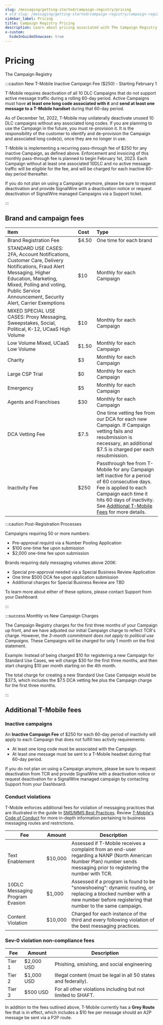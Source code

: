 ```yaml
---
slug: /messaging/getting-started/campaign-registry/pricing
# old slug: /messaging/getting-started/campaign-registry/campaign-registry-pricing
sidebar_label: Pricing
title: Campaign Registry Pricing
description: Learn about pricing associated with The Campaign Registry.
x-custom:
  hideInGuideShowcase: true
---
```


# Pricing

<Subtitle>The Campaign Registry</Subtitle>

:::caution New T-Mobile Inactive Campaign Fee ($250) - Starting February 1

T-Mobile requires deactivation of all 10 DLC Campaigns that do not support active message traffic during a rolling 60-day period. 
Active Campaigns must have **at least one long code associated with it** and **send at least one message to a T-Mobile handset** during that 60-day period.

As of December 1st, 2022, T-Mobile may unilaterally deactivate unused 10 DLC campaigns without any associated long codes. 
If you are planning to use the Campaign in the future, you must re-provision it. It is the responsibility of the customer to identify and de-provision the Campaign and associated long code(s), once they are no longer in use.

T-Mobile is implementing a recurring pass-through fee of $250 for any inactive Campaign, as defined above. 
Enforcement and invoicing of this monthly pass-through fee is planned to begin February 1st, 2023. Each Campaign without at least one associated 10DLC and no active message traffic will be eligible for the fee, and will be charged for each inactive 60-day period thereafter.

If you do not plan on using a Campaign anymore, please be sure to request deactivation and provide SignalWire with a deactivation notice or request deactivation of SignalWire managed Campaigns via a Support ticket.

:::

## Brand and campaign fees

| Item                                                                                                                                                                                                                                  | Cost  | Type                                                                                                                                                                                                                                                   |
| :------------------------------------------------------------------------------------------------------------------------------------------------------------------------------------------------------------------------------------ | :---- | :----------------------------------------------------------------------------------------------------------------------------------------------------------------------------------------------------------------------------------------------------- |
| Brand Registration Fee                                                                                                                                                                                                                | $4.50 | One time for each brand                                                                                                                                                                                                                                |
| STANDARD USE CASES: 2FA, Account Notifications, Customer Care, Delivery Notifications, Fraud Alert Messaging, Higher Education, Marketing, Mixed, Polling and voting, Public Service Announcement, Security Alert, Carrier Exemptions | $10   | Monthly for each Campaign                                                                                                                                                                                                                              |
| MIXED SPECIAL USE CASES: Proxy Messaging, Sweepstakes, Social, Political, K-12, UCaaS High Volume                                                                                                                                     | $10   | Monthly for each Campaign                                                                                                                                                                                                                              |
| Low Volume Mixed, UCaaS Low Volume                                                                                                                                                                                                    | $1.50 | Monthly for each Campaign                                                                                                                                                                                                                              |
| Charity                                                                                                                                                                                                                               | $3    | Monthly for each Campaign                                                                                                                                                                                                                              |
| Large CSP Trial                                                                                                                                                                                                                       | $0    | Monthly for each Campaign                                                                                                                                                                                                                              |
| Emergency                                                                                                                                                                                                                             | $5    | Monthly for each Campaign                                                                                                                                                                                                                              |
| Agents and Franchises                                                                                                                                                                                                                 | $30   | Monthly for each Campaign                                                                                                                                                                                                                              |
| DCA Vetting Fee                                                                                                                                                                                                                       | $7.5  | One time vetting fee from our DCA for each new Campaign. If Campaign vetting fails and resubmission is necessary, an additional $7.5 is charged per each resubmission.                                                                                 |
| Inactivity Fee                                                                                                                                                                                                                        | $250  | Passthrough fee from T-Mobile for any Campaign left inactive for a period of 60 consecutive days. Fee is applied to each Campaign each time it hits 60 days of inactivity. See [Additional T-Mobile Fees](#additional-t-mobile-fees) for more details. |

:::caution Post-Registration Processes

Campaigns requiring 50 or more numbers:

- Pre-approval requird via a Number Pooling Application
- $100 one-time fee upon submission
- $2,000 one-time fee upon submission

Brands requiring daily messaging volumes above 200K:

- Special pre-approval needed via a Special Business Review Application
- One time $500 DCA fee upon application submission
- Additional charges for Special Business Review are TBD

To learn more about either of these options, please contact Support from your Dashboard.

:::

:::success Monthly vs New Campaign Charges

The Campaign Registry charges for the first three months of your Campaign up front, and we have adjusted our initial Campaign charge to reflect TCR's charge. However, the _3-month commitment does not apply to political use Campaigns_. These Campaigns will be charged for only 1 month on the first statement.

Example: Instead of being charged $10 for registering a new Campaign for Standard Use Cases, we will charge $30 for the first three months, and then start charging $10 per month starting on the 4th month.

The total charge for creating a new Standard Use Case Campaign would be $37.5, which includes the $7.5 DCA vetting fee plus the Campaign charge for the first three months.

:::

## Additional T-Mobile fees

### Inactive campaigns

An **Inactive Campaign Fee** of $250 for each 60-day period of inactivity will apply to each Campaign that does not fulfill two activity requirements:

- At least one long code must be associated with the Campaign.
- At least one message must be sent to a T-Mobile headset during that 60-day period.

If you do not plan on using a Campaign anymore, please be sure to request deactivation from TCR 
and provide SignalWire with a deactivation notice or request deactivation for a SignalWire managed campaign by contacting Support from your Dashboard.

### Conduct violations

T-Mobile enforces additional fees for violation of messaging practices that are illustrated in the guide to
[SMS/MMS Best Practices](../../getting-started/sms-best-practices-how-to-ensure-message-delivery.mdx). 
Review [T-Mobile's Code of Conduct](https://www.t-mobile.com/support/public-files/attachments/T-Mobile%20Code%20of%20Conduct.pdf) 
for more in-depth information pertaining to business messaging routes and restrictions.

| Fee                             | Amount  | Description                                                                                                                                                               |
| ------------------------------- | ------- | ------------------------------------------------------------------------------------------------------------------------------------------------------------------------- |
| Text Enablement                 | $10,000 | Assessed if T-Mobile receives a complaint from an end-user regarding a NANP (North American Number Plan) number sends messaging prior to registering the number with TCR. |
| 10DLC Messaging Program Evasion | $1,000  | Assessed if a program is found to be "snowshoeing": dynamic routing, or replacing a blocked number with a new number before registering that number to the same campaign. |
| Content Violation               | $10,000 | Charged for each instance of the third and every following violation of the best messaging practices.                                                                     |

### Sev-0 violation non-compliance fees

| Fee    | Amount     | Description                                                     |
| ------ | ---------- | --------------------------------------------------------------- |
| Tier 1 | $2,000 USD | Phishing, smishing, and social engineering                      |
| Tier 2 | $1,000 USD | Illegal content (must be legal in all 50 states and federally). |
| Tier 3 | $500 USD   | For all other violations including but not limited to SHAFT.    |

In addition to the fees outlined above, T-Mobile currently has a **Grey Route** fee that is in effect, which includes a $10 fee per message should an A2P message be sent via a P2P route.
